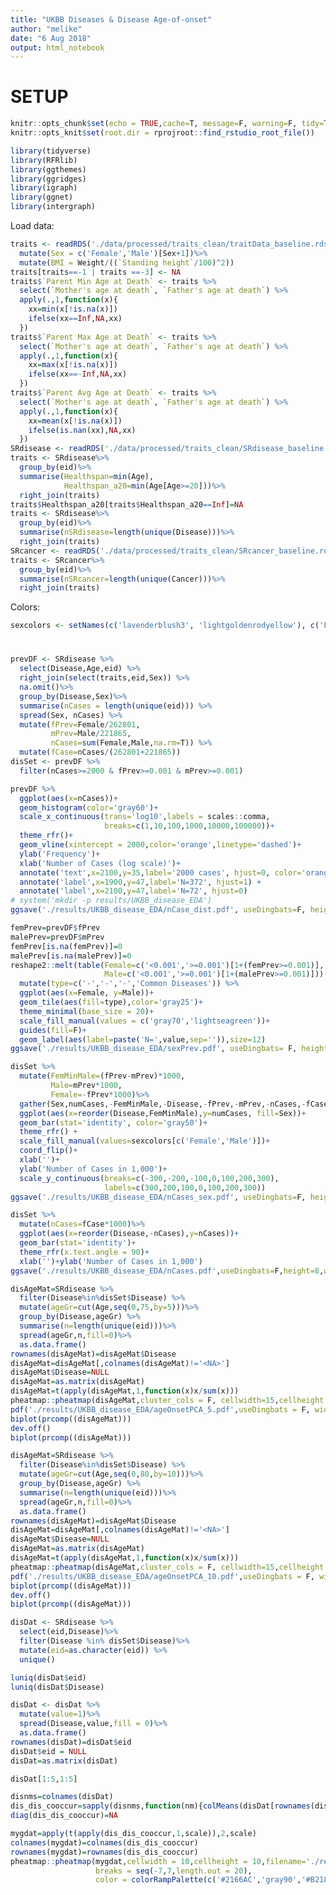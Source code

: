 ```yaml
---
title: "UKBB Diseases & Disease Age-of-onset"
author: "melike"
date: "6 Aug 2018"
output: html_notebook
---
```


# SETUP

```r
knitr::opts_chunk$set(echo = TRUE,cache=T, message=F, warning=F, tidy=TRUE, tidy.opts=list(width.cutoff=55))
knitr::opts_knit$set(root.dir = rprojroot::find_rstudio_root_file())
```

```r
library(tidyverse)
library(RFRlib)
library(ggthemes)
library(ggridges)
library(igraph)
library(ggnet)
library(intergraph)
```


Load data:

```r
traits <- readRDS('./data/processed/traits_clean/traitData_baseline.rds') %>%
  mutate(Sex = c('Female','Male')[Sex+1])%>%
  mutate(BMI = Weight/((`Standing height`/100)^2))
traits[traits==-1 | traits ==-3] <- NA
traits$`Parent Min Age at Death` <- traits %>%
  select(`Mother's age at death`, `Father's age at death`) %>%
  apply(.,1,function(x){
    xx=min(x[!is.na(x)])
    ifelse(xx==Inf,NA,xx)
  })
traits$`Parent Max Age at Death` <- traits %>%
  select(`Mother's age at death`, `Father's age at death`) %>%
  apply(.,1,function(x){
    xx=max(x[!is.na(x)])
    ifelse(xx==-Inf,NA,xx)
  })
traits$`Parent Avg Age at Death` <- traits %>%
  select(`Mother's age at death`, `Father's age at death`) %>%
  apply(.,1,function(x){
    xx=mean(x[!is.na(x)])
    ifelse(is.nan(xx),NA,xx)
  })
SRdisease <- readRDS('./data/processed/traits_clean/SRdisease_baseline.rds')
traits <- SRdisease%>%
  group_by(eid)%>%
  summarise(Healthspan=min(Age),
            Healthspan_a20=min(Age[Age>=20]))%>%
  right_join(traits)
traits$Healthspan_a20[traits$Healthspan_a20==Inf]=NA
traits <- SRdisease%>%
  group_by(eid)%>%
  summarise(nSRdisease=length(unique(Disease)))%>%
  right_join(traits)
SRcancer <- readRDS('./data/processed/traits_clean/SRcancer_baseline.rds')
traits <- SRcancer%>%
  group_by(eid)%>%
  summarise(nSRcancer=length(unique(Cancer)))%>%
  right_join(traits)
```

Colors: 

```r
sexcolors <- setNames(c('lavenderblush3', 'lightgoldenrodyellow'), c('Female', 'Male'))
```

#

```r
prevDF <- SRdisease %>%
  select(Disease,Age,eid) %>%
  right_join(select(traits,eid,Sex)) %>% 
  na.omit()%>%
  group_by(Disease,Sex)%>%
  summarise(nCases = length(unique(eid))) %>%
  spread(Sex, nCases) %>%
  mutate(fPrev=Female/262801,
         mPrev=Male/221865,
         nCases=sum(Female,Male,na.rm=T)) %>%
  mutate(fCase=nCases/(262801+221865))
disSet <- prevDF %>%
  filter(nCases>=2000 & fPrev>=0.001 & mPrev>=0.001)
```

```r
prevDF %>%
  ggplot(aes(x=nCases))+
  geom_histogram(color='gray60')+
  scale_x_continuous(trans='log10',labels = scales::comma,
                     breaks=c(1,10,100,1000,10000,100000))+
  theme_rfr()+
  geom_vline(xintercept = 2000,color='orange',linetype='dashed')+
  ylab('Frequency')+
  xlab('Number of Cases (log scale)')+
  annotate('text',x=2100,y=35,label='2000 cases', hjust=0, color='orange') +
  annotate('label',x=1900,y=47,label='N=372', hjust=1) +
  annotate('label',x=2100,y=47,label='N=72', hjust=0)
# system('mkdir -p results/UKBB_disease_EDA')
ggsave('./results/UKBB_disease_EDA/nCase_dist.pdf', useDingbats=F, height=4)
```

```r
femPrev=prevDF$fPrev
malePrev=prevDF$mPrev
femPrev[is.na(femPrev)]=0
malePrev[is.na(malePrev)]=0
reshape2::melt(table(Female=c('<0.001','>=0.001')[1+(femPrev>=0.001)],
                     Male=c('<0.001','>=0.001')[1+(malePrev>=0.001)])) %>%
  mutate(type=c('-','-','-','Common Diseases')) %>%
  ggplot(aes(x=Female, y=Male))+
  geom_tile(aes(fill=type),color='gray25')+
  theme_minimal(base_size = 20)+
  scale_fill_manual(values = c('gray70','lightseagreen'))+
  guides(fill=F)+
  geom_label(aes(label=paste('N=',value,sep='')),size=12)
ggsave('./results/UKBB_disease_EDA/sexPrev.pdf', useDingbats= F, height=4,width=6)
```


```r
disSet %>%
  mutate(FemMinMale=(fPrev-mPrev)*1000,
         Male=mPrev*1000,
         Female=-fPrev*1000)%>%
  gather(Sex,numCases,-FemMinMale,-Disease,-fPrev,-mPrev,-nCases,-fCase) %>%
  ggplot(aes(x=reorder(Disease,FemMinMale),y=numCases, fill=Sex))+
  geom_bar(stat='identity', color='gray50')+
  theme_rfr() +
  scale_fill_manual(values=sexcolors[c('Female','Male')])+
  coord_flip()+
  xlab('')+
  ylab('Number of Cases in 1,000')+
  scale_y_continuous(breaks=c(-300,-200,-100,0,100,200,300),
                     labels=c(300,200,100,0,100,200,300))
ggsave('./results/UKBB_disease_EDA/nCases_sex.pdf', useDingbats=F, height=12, width = 10)
```

```r
disSet %>% 
  mutate(nCases=fCase*1000)%>%
  ggplot(aes(x=reorder(Disease,-nCases),y=nCases))+
  geom_bar(stat='identity')+
  theme_rfr(x.text.angle = 90)+
  xlab('')+ylab('Number of Cases in 1,000')
ggsave('./results/UKBB_disease_EDA/nCases.pdf',useDingbats=F,height=8,width=11)
```

```r
disAgeMat=SRdisease %>%
  filter(Disease%in%disSet$Disease) %>%
  mutate(ageGr=cut(Age,seq(0,75,by=5)))%>%
  group_by(Disease,ageGr) %>%
  summarise(n=length(unique(eid)))%>%
  spread(ageGr,n,fill=0)%>%
  as.data.frame()
rownames(disAgeMat)=disAgeMat$Disease
disAgeMat=disAgeMat[,colnames(disAgeMat)!='<NA>']
disAgeMat$Disease=NULL
disAgeMat=as.matrix(disAgeMat)
disAgeMat=t(apply(disAgeMat,1,function(x)x/sum(x)))
pheatmap::pheatmap(disAgeMat,cluster_cols = F, cellwidth=15,cellheight = 15, filename='./results/UKBB_disease_EDA/ageOnsetHeatmap_5.pdf')
pdf('./results/UKBB_disease_EDA/ageOnsetPCA_5.pdf',useDingbats = F, width=15,height=15)
biplot(prcomp((disAgeMat)))
dev.off()
biplot(prcomp((disAgeMat)))
```

```r
disAgeMat=SRdisease %>%
  filter(Disease%in%disSet$Disease) %>%
  mutate(ageGr=cut(Age,seq(0,80,by=10)))%>%
  group_by(Disease,ageGr) %>%
  summarise(n=length(unique(eid)))%>%
  spread(ageGr,n,fill=0)%>%
  as.data.frame()
rownames(disAgeMat)=disAgeMat$Disease
disAgeMat=disAgeMat[,colnames(disAgeMat)!='<NA>']
disAgeMat$Disease=NULL
disAgeMat=as.matrix(disAgeMat)
disAgeMat=t(apply(disAgeMat,1,function(x)x/sum(x)))
pheatmap::pheatmap(disAgeMat,cluster_cols = F, cellwidth=15,cellheight = 15, filename='./results/UKBB_disease_EDA/ageOnsetHeatmap_10.pdf')
pdf('./results/UKBB_disease_EDA/ageOnsetPCA_10.pdf',useDingbats = F, width=15,height=15)
biplot(prcomp((disAgeMat)))
dev.off()
biplot(prcomp((disAgeMat)))
```

```r
disDat <- SRdisease %>% 
  select(eid,Disease)%>%
  filter(Disease %in% disSet$Disease)%>%
  mutate(eid=as.character(eid)) %>%
  unique()
```

```r
luniq(disDat$eid)
luniq(disDat$Disease)
```

```r
disDat <- disDat %>%  
  mutate(value=1)%>%
  spread(Disease,value,fill = 0)%>%
  as.data.frame()
rownames(disDat)=disDat$eid
disDat$eid = NULL
disDat=as.matrix(disDat)
```

```r
disDat[1:5,1:5]
```

```r
disnms=colnames(disDat)
dis_dis_cooccur=sapply(disnms,function(nm){colMeans(disDat[rownames(disDat)[which(disDat[,nm]==1)],])})
diag(dis_dis_cooccur)=NA
```

```r
mygdat=apply(t(apply(dis_dis_cooccur,1,scale)),2,scale)
colnames(mygdat)=colnames(dis_dis_cooccur)
rownames(mygdat)=rownames(dis_dis_cooccur)
pheatmap::pheatmap(mygdat,cellwidth = 10,cellheight = 10,filename='./results/UKBB_disease_EDA/disCooccur.pdf',
                   breaks = seq(-7,7,length.out = 20),
                   color = colorRampPalette(c('#2166AC','gray90','#B2182B'))(19))
```

